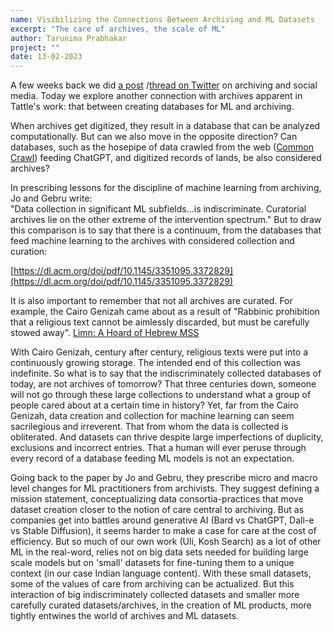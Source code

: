 ```yaml
---
name: Visibilizing the Connections Between Archiving and ML Datasets
excerpt: "The care of archives, the scale of ML"
author: Tarunima Prabhakar
project: ""
date: 13-02-2023
---
```


A few weeks back we did [a post](https://tattle.co.in/blog/the-need-futility-of-archiving) /[thread on Twitter](https://twitter.com/tattlemade/status/1617497088237142017) on archiving and social media. Today we explore another connection with archives apparent in Tattle's work: that between creating databases for ML and archiving.

When archives get digitized, they result in a database that can be analyzed computationally. But can we also move in the opposite direction? Can databases, such as the hosepipe of data crawled from the web ([Common Crawl](https://commoncrawl.org/)) feeding ChatGPT, and digitized records of lands, be also considered archives?

In prescribing lessons for the discipline of machine learning from archiving, Jo and Gebru write:\
"Data collection in significant ML subfields...is indiscriminate. Curatorial archives lie on the other extreme of the intervention spectrum." But to draw this comparison is to say that there is a continuum, from the databases that feed machine learning to the archives with considered collection and curation:

[https://dl.acm.org/doi/pdf/10.1145/3351095.3372829](https://dl.acm.org/doi/pdf/10.1145/3351095.3372829)

It is also important to remember that not all archives are curated. For example, the Cairo Genizah came about as a result of "Rabbinic prohibition that a religious text cannot be aimlessly discarded, but must be carefully stowed away".
[Limn: A Hoard of Hebrew MSS](https://limn.it/articles/a-hoard-of-hebrew-mss/)

With Cairo Genizah, century after century, religious texts were put into a continuously growing storage. The intended end of this collection was indefinite. So what is to say that the indiscriminately collected databases of today, are not archives of tomorrow? That three centuries down, someone will not go through these large collections to understand what a group of people cared about at a certain time in history? Yet, far from the Cairo Genizah, data creation and collection for machine learning can seem sacrilegious and irreverent. That from whom the data is collected is obliterated. And datasets can thrive despite large imperfections of duplicity, exclusions and incorrect entries. That a human will ever peruse through every record of a database feeding ML models is not an expectation.

Going back to the paper by Jo and Gebru, they prescribe micro and macro level changes for ML practitioners from archivists. They suggest defining a mission statement, conceptualizing data consortia-practices that move dataset creation closer to the notion of care central to archiving. But as companies get into battles around generative AI (Bard vs ChatGPT, Dall-e vs Stable Diffusion), it seems harder to make a case for care at the cost of efficiency. But so much of our own work (Uli, Kosh Search) as a lot of other ML in the real-word, relies not on big data sets needed for building large scale models but on 'small' datasets for fine-tuning them to a unique context (in our case Indian language content). With these small datasets, some of the values of care from archiving can be actualized. But this interaction of big indiscriminately collected datasets and smaller more carefully curated datasets/archives, in the creation of ML products, more tightly entwines the world of archives and ML datasets.&#x20;
